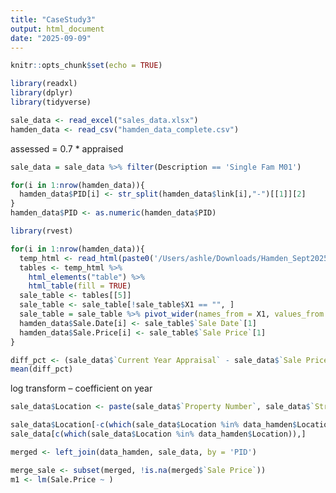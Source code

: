 ```yaml
---
title: "CaseStudy3"
output: html_document
date: "2025-09-09"
---
```


```r
knitr::opts_chunk$set(echo = TRUE)
```

```r
library(readxl)
library(dplyr)
library(tidyverse)
```

```r
sale_data <- read_excel("sales_data.xlsx")
hamden_data <- read_csv("hamden_data_complete.csv")
```
assessed = 0.7 * appraised

```r
sale_data = sale_data %>% filter(Description == 'Single Fam M01')
```

```r
for(i in 1:nrow(hamden_data)){
  hamden_data$PID[i] <- str_split(hamden_data$link[i],"-")[[1]][2]
}
hamden_data$PID <- as.numeric(hamden_data$PID)
```
```r
library(rvest)

for(i in 1:nrow(hamden_data)){
  temp_html <- read_html(paste0('/Users/ashle/Downloads/Hamden_Sept2025/',hamden_data$PID[i],'.html'))
  tables <- temp_html %>% 
    html_elements("table") %>%   
    html_table(fill = TRUE)
  sale_table <- tables[[5]]
  sale_table <- sale_table[!sale_table$X1 == "", ] 
  sale_table = sale_table %>% pivot_wider(names_from = X1, values_from = X2)
  hamden_data$Sale.Date[i] <- sale_table$`Sale Date`[1]
  hamden_data$Sale.Price[i] <- sale_table$`Sale Price`[1]
}
```


```r
diff_pct <- (sale_data$`Current Year Appraisal` - sale_data$`Sale Price`)/sale_data$`Sale Price`
mean(diff_pct)

```
log transform -- coefficient on year

```r
sale_data$Location <- paste(sale_data$`Property Number`, sale_data$`Street Name`)
```
```r
sale_data$Location[-c(which(sale_data$Location %in% data_hamden$Location))]
sale_data[c(which(sale_data$Location %in% data_hamden$Location)),]
```

```r
merged <- left_join(data_hamden, sale_data, by = 'PID')
```

```r
merge_sale <- subset(merged, !is.na(merged$`Sale Price`))
m1 <- lm(Sale.Price ~ )
```

